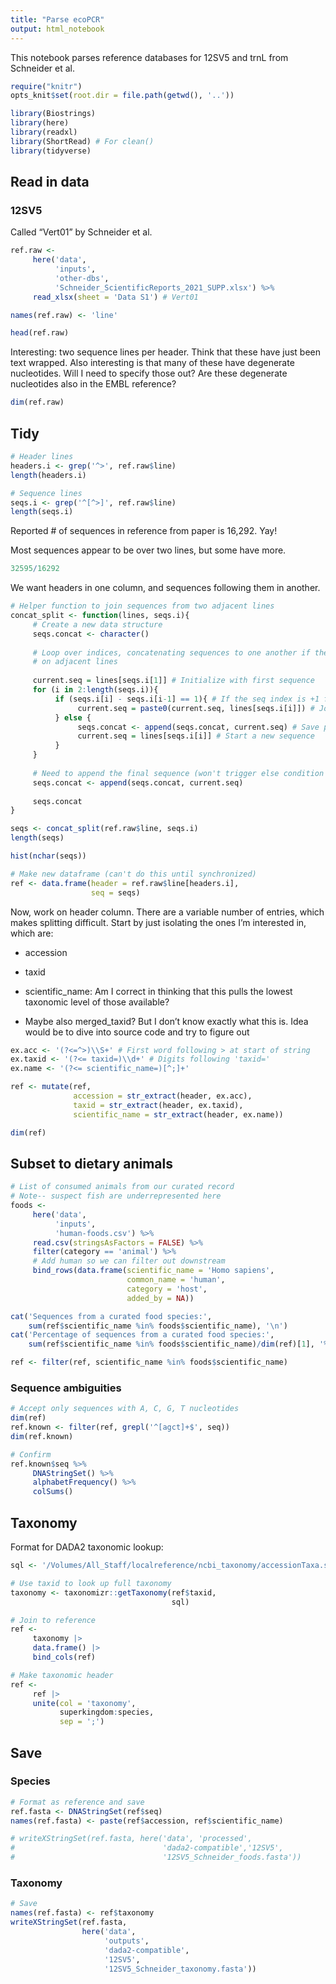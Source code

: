 ```yaml
---
title: "Parse ecoPCR"
output: html_notebook
---
```


This notebook parses reference databases for 12SV5 and trnL from Schneider et al.

```r
require("knitr")
opts_knit$set(root.dir = file.path(getwd(), '..'))
```

```r
library(Biostrings)
library(here)
library(readxl)
library(ShortRead) # For clean()
library(tidyverse)
```

## Read in data

### 12SV5

Called "Vert01" by Schneider et al. 

```r
ref.raw <- 
     here('data', 
          'inputs', 
          'other-dbs', 
          'Schneider_ScientificReports_2021_SUPP.xlsx') %>% 
     read_xlsx(sheet = 'Data S1') # Vert01

names(ref.raw) <- 'line'

head(ref.raw)
```
Interesting: two sequence lines per header.  Think that these have just been text wrapped. Also interesting is that many of these have degenerate nucleotides. Will I need to specify those out?  Are these degenerate nucleotides also in the EMBL reference? 

```r
dim(ref.raw)
```

## Tidy
```r
# Header lines
headers.i <- grep('^>', ref.raw$line)
length(headers.i)

# Sequence lines
seqs.i <- grep('^[^>]', ref.raw$line)
length(seqs.i)
```
Reported # of sequences in reference from paper is 16,292. Yay!

Most sequences appear to be over two lines, but some have more.
```r
32595/16292
```

We want headers in one column, and sequences following them in another.
```r
# Helper function to join sequences from two adjacent lines
concat_split <- function(lines, seqs.i){
     # Create a new data structure
     seqs.concat <- character()
     
     # Loop over indices, concatenating sequences to one another if they occur
     # on adjacent lines
     
     current.seq = lines[seqs.i[1]] # Initialize with first sequence
     for (i in 2:length(seqs.i)){
          if (seqs.i[i] - seqs.i[i-1] == 1){ # If the seq index is +1 from prior
               current.seq = paste0(current.seq, lines[seqs.i[i]]) # Join them
          } else { 
               seqs.concat <- append(seqs.concat, current.seq) # Save prior one
               current.seq = lines[seqs.i[i]] # Start a new sequence
          }
     }
     
     # Need to append the final sequence (won't trigger else condition above)
     seqs.concat <- append(seqs.concat, current.seq)
     
     seqs.concat
}
```

```r
seqs <- concat_split(ref.raw$line, seqs.i)
length(seqs)
```

```r
hist(nchar(seqs))
```

```r
# Make new dataframe (can't do this until synchronized)
ref <- data.frame(header = ref.raw$line[headers.i],
                  seq = seqs)
```

Now, work on header column.  There are a variable number of entries, which makes splitting difficult.  Start by just isolating the ones I'm interested in, which are:

- accession
- taxid
- scientific_name: Am I correct in thinking that this pulls the lowest taxonomic level of those available?

- Maybe also merged_taxid? But I don't know exactly what this is.  Idea would be to dive into source code and try to figure out

```r
ex.acc <- '(?<=^>)\\S+' # First word following > at start of string
ex.taxid <- '(?<= taxid=)\\d+' # Digits following 'taxid='
ex.name <- '(?<= scientific_name=)[^;]+'

ref <- mutate(ref,
              accession = str_extract(header, ex.acc),
              taxid = str_extract(header, ex.taxid),
              scientific_name = str_extract(header, ex.name))

dim(ref)
```

## Subset to dietary animals

```r
# List of consumed animals from our curated record
# Note-- suspect fish are underrepresented here
foods <- 
     here('data', 
          'inputs',
          'human-foods.csv') %>%
     read.csv(stringsAsFactors = FALSE) %>%
     filter(category == 'animal') %>% 
     # Add human so we can filter out downstream
     bind_rows(data.frame(scientific_name = 'Homo sapiens',
                          common_name = 'human',
                          category = 'host',
                          added_by = NA))
```

```r
cat('Sequences from a curated food species:',
    sum(ref$scientific_name %in% foods$scientific_name), '\n')
cat('Percentage of sequences from a curated food species:', 
    sum(ref$scientific_name %in% foods$scientific_name)/dim(ref)[1], '%')
```

```r
ref <- filter(ref, scientific_name %in% foods$scientific_name)
```

### Sequence ambiguities

```r
# Accept only sequences with A, C, G, T nucleotides
dim(ref)
ref.known <- filter(ref, grepl('^[agct]+$', seq))
dim(ref.known)
```

```r
# Confirm
ref.known$seq %>% 
     DNAStringSet() %>% 
     alphabetFrequency() %>% 
     colSums()
```
## Taxonomy 

Format for DADA2 taxonomic lookup:
```r
sql <- '/Volumes/All_Staff/localreference/ncbi_taxonomy/accessionTaxa.sql'
```

```r
# Use taxid to look up full taxonomy
taxonomy <- taxonomizr::getTaxonomy(ref$taxid,
                                    sql)
```

```r
# Join to reference
ref <- 
     taxonomy |> 
     data.frame() |> 
     bind_cols(ref)
```

```r
# Make taxonomic header
ref <- 
     ref |> 
     unite(col = 'taxonomy',
           superkingdom:species,
           sep = ';') 
```

## Save

### Species

```r
# Format as reference and save
ref.fasta <- DNAStringSet(ref$seq)
names(ref.fasta) <- paste(ref$accession, ref$scientific_name)

# writeXStringSet(ref.fasta, here('data', 'processed',
#                                 'dada2-compatible','12SV5',
#                                 '12SV5_Schneider_foods.fasta'))
```

### Taxonomy
```r
# Save
names(ref.fasta) <- ref$taxonomy
writeXStringSet(ref.fasta,
                here('data',
                     'outputs',
                     'dada2-compatible',
                     '12SV5',
                     '12SV5_Schneider_taxonomy.fasta'))
```